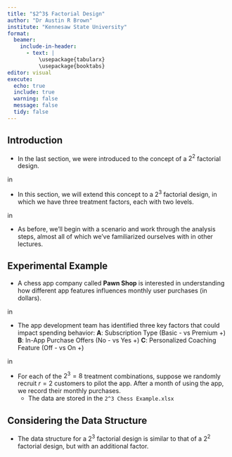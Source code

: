 ```yaml
---
title: "$2^3$ Factorial Design"
author: "Dr Austin R Brown"
institute: "Kennesaw State University"
format:
  beamer:
    include-in-header:
      - text: |
          \usepackage{tabularx}
          \usepackage{booktabs}
editor: visual
execute:
  echo: true
  include: true
  warning: false
  message: false
  tidy: false
---
```


## Introduction

-   In the last section, we were introduced to the concept of a $2^2$ factorial design.

\vskip 0.15 in

-   In this section, we will extend this concept to a $2^3$ factorial design, in which we have three treatment factors, each with two levels.

\vskip 0.15 in

-   As before, we'll begin with a scenario and work through the analysis steps, almost all of which we've familiarized ourselves with in other lectures.

## Experimental Example

-   A chess app company called **Pawn Shop** is interested in understanding how different app features influences monthly user purchases (in dollars).

\vskip 0.15 in

-   The app development team has identified three key factors that could impact spending behavior: **A**: Subscription Type (Basic - vs Premium +) **B**: In-App Purchase Offers (No - vs Yes +) **C**: Personalized Coaching Feature (Off - vs On +)

\vskip 0.15 in

-   For each of the $2^3=8$ treatment combinations, suppose we randomly recruit $r=2$ customers to pilot the app. After a month of using the app, we record their monthly purchases.
    -   The data are stored in the `2^3 Chess Example.xlsx`

## Considering the Data Structure

-   The data structure for a $2^3$ factorial design is similar to that of a $2^2$ factorial design, but with an additional factor.

\begin{table}[h]
    \centering
    \begin{tabular}{cc l cccc}
        \toprule
        A & B & \text{Treatment Combo} & \text{Rep 1} & \text{Rep 2} & \text{Rep 3} & \text{Total} \\
        \midrule
        - & - & Enabled/Enhanced  & 151.80  & 179.99 & 154.92 & 486.71 \\
        - & + & Enabled/Points    & 136.15 & 141.49 & 152.41 & 430.05 \\
        + & - & Disabled/Enhanced & 129.30  & 119.98 & 131.79 & 381.07 \\
        + & + & Disabled/Points   & 107.22 &  44.72 &  77.85 & 229.79 \\
        \bottomrule
    \end{tabular}
    \caption{\(2^2\) Factorial Design with Treatment Combinations and Replicates}
\end{table}